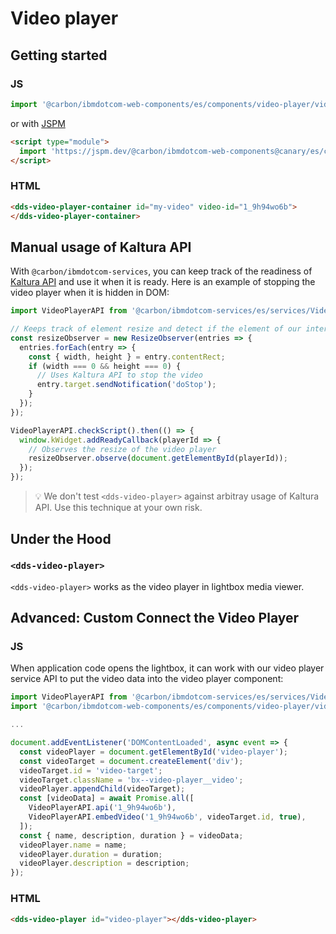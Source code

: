 
# Video player

## Getting started

### JS

```javascript
import '@carbon/ibmdotcom-web-components/es/components/video-player/video-player-container';
```

or with [JSPM](https://jspm.org)

```html
<script type="module">
  import 'https://jspm.dev/@carbon/ibmdotcom-web-components@canary/es/components/video-player/video-player-container.js';
</script>
```

### HTML

```html
<dds-video-player-container id="my-video" video-id="1_9h94wo6b">
</dds-video-player-container>
```

## Manual usage of Kaltura API

With `@carbon/ibmdotcom-services`, you can keep track of the readiness of [Kaltura API](http://player.kaltura.com/docs/api) and use it when it is ready. Here is an example of stopping the video player when it is hidden in DOM:

```javascript
import VideoPlayerAPI from '@carbon/ibmdotcom-services/es/services/VideoPlayer/VideoPlayer';

// Keeps track of element resize and detect if the element of our interest is hidden
const resizeObserver = new ResizeObserver(entries => {
  entries.forEach(entry => {
    const { width, height } = entry.contentRect;
    if (width === 0 && height === 0) {
      // Uses Kaltura API to stop the video
      entry.target.sendNotification('doStop');
    }
  });
});

VideoPlayerAPI.checkScript().then(() => {
  window.kWidget.addReadyCallback(playerId => {
    // Observes the resize of the video player
    resizeObserver.observe(document.getElementById(playerId));
  });
});
```

> 💡 We don't test `<dds-video-player>` against arbitray usage of Kaltura API. Use this technique at your own risk.

## Under the Hood

### `<dds-video-player>`

`<dds-video-player>` works as the video player in lightbox media viewer.

<Props of="dds-video-player" />

## Advanced: Custom Connect the Video Player

### JS

When application code opens the lightbox, it can work with our video player service API to put the video data into the video player component:

```javascript
import VideoPlayerAPI from '@carbon/ibmdotcom-services/es/services/VideoPlayer/VideoPlayer.js';
import '@carbon/ibmdotcom-web-components/es/components/video-player/video-player.js';

...

document.addEventListener('DOMContentLoaded', async event => {
  const videoPlayer = document.getElementById('video-player');
  const videoTarget = document.createElement('div');
  videoTarget.id = 'video-target';
  videoTarget.className = 'bx--video-player__video';
  videoPlayer.appendChild(videoTarget);
  const [videoData] = await Promise.all([
    VideoPlayerAPI.api('1_9h94wo6b'),
    VideoPlayerAPI.embedVideo('1_9h94wo6b', videoTarget.id, true),
  ]);
  const { name, description, duration } = videoData;
  videoPlayer.name = name;
  videoPlayer.duration = duration;
  videoPlayer.description = description;
});
```

### HTML

```html
<dds-video-player id="video-player"></dds-video-player>
```

<Description markdown={contributing} />
